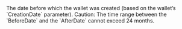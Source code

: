 <ResponseField name="BeforeDate" type="timestamp" >    
The date before which the wallet was created (based on the wallet’s `CreationDate` parameter).
Caution: The time range between the `BeforeDate` and the `AfterDate` cannot exceed 24 months. 
</ResponseField>
